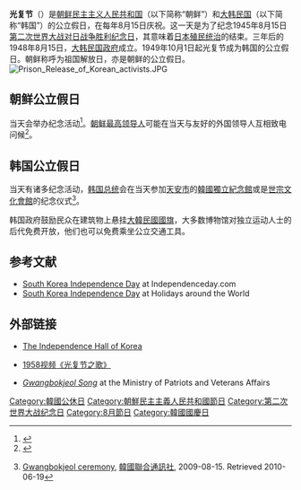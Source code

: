 {{Request translation|ko}}
{{NoteTA
|G1=Korea
|G2=Korea Comparison
}}
{{Otheruses|subject=朝鲜及韩国的光复节 |other=其他光复节|光复节}}
{{Infobox Holiday
|holiday_name  = 光复节
|image         = Independence Hall of Korea 02.JPG
|imagesize     = 250px
|caption       = 韓國独立纪念馆
|official_name = 光复节（{{KOR}}）<br>祖国解放日（{{PRK}}）
|nickname      = 
|observedby={{ROK-KOR}}<br />{{DPRK-PRK}}
|type         = 国内
|litcolor      = 
|significance  = 纪念[[第二次世界大战对日战争胜利纪念日|第二次世界大战对日战争胜利纪念日]]，标志着[[朝鮮日治時期|朝鮮日治時期]]的结束
|date          = 8月15日
|celebrations  =
|observances   = 
|relatedto     =
}}
{{Infobox Korean name
|title       = 光复节
|hangul      = {{linktext|광|복|절}}
|hanja       = {{linktext|光|復|節}}
|rr          = Gwangbokjeol
|mr          = Kwangbokchŏl
|koreanname2 = North Korean name
|context2    = north
|hangul2     = 조국해방의 날
|hanja2      = {{linktext|祖|國|解|放|}}의 날
|rr2         = Jogukhaebangui nal
|mr2         = Chogukhaebang'ŭi nal
}}
'''光复节'''（{{lang-ko|광복절}}）是[[朝鲜民主主义人民共和国|朝鲜民主主义人民共和国]]（以下简称“朝鲜”）和[[大韩民国|大韩民国]]（以下简称“韩国”）的公立假日，在每年8月15日庆祝。这一天是为了纪念1945年8月15日[[第二次世界大战对日战争胜利纪念日|第二次世界大战对日战争胜利纪念日]]，其意味着[[朝鮮日治時期|日本殖民统治]]的结束。三年后的1948年8月15日，[[韓國中央行政機關|大韩民国政府]]成立。1949年10月1日起光复节成为韩国的公立假日。朝鲜称呼为祖国解放日，亦是朝鲜的公立假日。
[[File:Prison_Release_of_Korean_activists.JPG|thumb]]

==朝鲜公立假日==
当天会举办纪念活动<ref>{{Cite web |url = http://news.sina.com.cn/w/2013-08-14/141027947448.shtml |title = 韩称朝韩拟分别举行活动庆祝光复节 |author =  |date = 2013-08-14 |publisher = 新浪 |language =  |accessdate =  |quote =  |archive-date = 2017-08-17 |archive-url = https://web.archive.org/web/20170817082014/http://news.sina.com.cn/w/2013-08-14/141027947448.shtml |dead-url = no }}</ref>。[[朝鲜最高领导人|朝鲜最高领导人]]可能在当天与友好的外国领导人互相致电问候<ref>{{Cite web |url = http://news.ifeng.com/a/20160815/49779596_0.shtml |title = 朝鲜庆祝光复节 金正恩和普京互相致电问候 |author =  |date = 2016-08-15 |publisher = 凤凰网 |language =  |accessdate =  |quote =  |archive-date = 2017-08-17 |archive-url = https://web.archive.org/web/20170817082719/http://news.ifeng.com/a/20160815/49779596_0.shtml |dead-url = no }}</ref>。

==韩国公立假日==
当天有诸多纪念活动，[[韩国总统|韩国总统]]会在当天参加[[天安市|天安市]]的[[韓國獨立紀念館|韓國獨立紀念館]]或是[[世宗文化會館|世宗文化會館]]的纪念仪式<ref>{{ko}} [http://news.naver.com/main/read.nhn?mode=LSD&mid=sec&sid1=100&oid=001&aid=0002813911 Gwangbokjeol ceremony], [[韓國聯合通訊社|韓國聯合通訊社]], 2009-08-15. Retrieved 2010-06-19</ref>。

韩国政府鼓励民众在建筑物上悬挂[[大韓民國國旗|大韓民國國旗]]，大多数博物馆对独立运动人士的后代免费开放，他们也可以免费乘坐公立交通工具。

==参考文献==
{{Reflist}}
*[http://www.123independenceday.com/south-korea South Korea Independence Day]{{Wayback|url=http://www.123independenceday.com/south-korea |date=20130724140114 }} at Independenceday.com
*[http://aglobalworld.com/holidays-around-the-world/south-korea-independence-day South Korea Independence Day]{{Wayback|url=http://aglobalworld.com/holidays-around-the-world/south-korea-independence-day |date=20100729143854 }} at Holidays around the World

== 外部链接 ==
* [https://web.archive.org/web/20120309182223/http://www.i815.or.kr/html/en/ The Independence Hall of Korea]
* {{ko}} [http://blog.naver.com/happymogaha/140041176754 1958视频《光复节之歌》]{{Wayback|url=http://blog.naver.com/happymogaha/140041176754 |date=20120320070014 }}
* {{ko}} [https://web.archive.org/web/20071010045410/http://narasarang.mpva.go.kr/multimedia/motion_sing1.asp ''Gwangbokjeol Song''] at the Ministry of Patriots and Veterans Affairs

{{朝鲜民主主义人民共和国公共假日}}
{{大韓民國公共假日}}

[[Category:韓國公休日|Category:韓國公休日]]
[[Category:朝鮮民主主義人民共和國節日|Category:朝鮮民主主義人民共和國節日]]
[[Category:第二次世界大战纪念日|Category:第二次世界大战纪念日]]
[[Category:8月節日|Category:8月節日]]
[[Category:韓國國慶日|Category:韓國國慶日]]